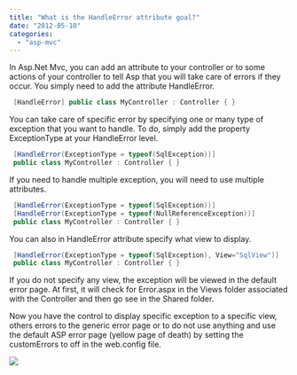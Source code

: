 ```yaml
---
title: "What is the HandleError attribute goal?"
date: "2012-05-10"
categories: 
  - "asp-mvc"
---
```


In Asp.Net Mvc, you can add an attribute to your controller or to some actions of your controller to tell Asp that you will take care of errors if they occur. You simply need to add the attribute HandleError.


```csharp
 [HandleError] public class MyController : Controller { } 
```

You can take care of specific error by specifying one or many type of exception that you want to handle. To do, simply add the property ExceptionType at your HandleError level.


```csharp
 [HandleError(ExceptionType = typeof(SqlException))] 
 public class MyController : Controller { } 
```

If you need to handle multiple exception, you will need to use multiple attributes.


```csharp
 [HandleError(ExceptionType = typeof(SqlException))] 
 [HandleError(ExceptionType = typeof(NullReferenceException))] 
 public class MyController : Controller { } 
```

You can also in HandleError attribute specify what view to display. 
```csharp
 [HandleError(ExceptionType = typeof(SqlException), View="SqlView")] 
 public class MyController : Controller { } 
```

If you do not specify any view, the exception will be viewed in the default error page. At first, it will check for Error.aspx in the Views folder associated with the Controller and then go see in the Shared folder.

Now you have the control to display specific exception to a specific view, others errors to the generic error page or to do not use anything and use the default ASP error page (yellow page of death) by setting the customErrors to off in the web.config file.

![](/images/blog/defaultAspErrorPage-400x239.png)
